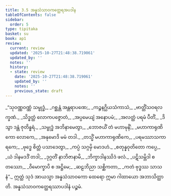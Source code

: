 ```yaml
---
title: 3.5 အန္နသံသာဝကတ္ထေရအပဒါန
tableOfContents: false
sidebar:
  order: 5
type: tipitaka
basket: su
book: ap1
review:
  current: review
  updated: '2025-10-27T21:48:38.719061'
  updated_by: ''
  notes: ''
  history:
  - state: review
    date: '2025-10-27T21:48:38.719061'
    updated_by: ''
    notes: ''
    previous_state: draft
---
```



<ReviewStatus review={frontmatter.review} showDetails={true} />

<HypothesisAnnotation frontmatter={frontmatter} />

<DynamicBreadcrumb />

<Division number="155" book="ap1" e="ch" v="20" p="86">

<Paragraph number="1022" type="verses" book="ap1">
_“သုဝဏ္ဏဝဏ္ဏံ သမ္ဗုဒ္ဓံ,_  
_ဂစ္ဆန္တံ အန္တရာပဏေ;_  
_ကဉ္စနဂ္ဃိယသံကာသံ,_  
_ဗာတ္တိံသဝရလက္ခဏံ._  

</Paragraph>

</Division>
<Division number="156" book="ap1" e="ch" v="20" p="86">

<Paragraph number="1023" type="verses" book="ap1">
_သိဒ္ဓတ္ထံ လောကပဇ္ဇောတံ,_  
_အပ္ပမေယျံ အနောပမံ;_  
_အလတ္ထံ ပရမံ ပီတိံ,_  
_ဒိသွာ ဒန္တံ ဇုတိန္ဓရံ._  

</Paragraph>

</Division>
<Division number="157" book="ap1" e="ch" v="20" p="86">

<Paragraph number="1024" type="verses" book="ap1">
_သမ္ဗုဒ္ဓံ အဘိနာမေတွာ,_  
_ဘောဇယိံ တံ မဟာမုနိံ;_  
_မဟာကာရုဏိကော လောကေ,_  
_အနုမောဒိ မမံ တဒါ._  

</Paragraph>

</Division>
<Division number="158" book="ap1" e="ch" v="20" p="87">

<Paragraph number="1025" type="verses" book="ap1">
_တသ္မိံ မဟာကာရုဏိကေ,_  
_ပရမဿာသကာရကေ;_  
_ဗုဒ္ဓေ စိတ္တံ ပသာဒေတွာ,_  
_ကပ္ပံ သဂ္ဂမှိ မောဒဟံ._  

</Paragraph>

</Division>
<Division number="159" book="ap1" e="ch" v="20" p="87">

<Paragraph number="1026" type="verses" book="ap1">
_စတုန္နဝုတိတော ကပ္ပေ,_  
_ယံ ဒါနမဒဒိံ တဒါ;_  
_ဒုဂ္ဂတိံ နာဘိဇာနာမိ,_  
_ဘိက္ခာဒါနဿိဒံ ဖလံ._  

</Paragraph>

</Division>
<Division number="160" book="ap1" e="ch" v="20" p="87">

<Paragraph number="1027" type="verses" book="ap1">
_ပဋိသမ္ဘိဒါ စတဿော,_  
_ဝိမောက္ခာပိ စ အဋ္ဌိမေ;_  
_ဆဠဘိညာ သစ္ဆိကတာ,_  
_ကတံ ဗုဒ္ဓဿ သာသနံ”._  

</Paragraph>

<Paragraph number="1028" book="ap1">
ဣတ္ထံ သုဒံ အာယသ္မာ အန္နသံသာဝကော ထေရော ဣမာ ဂါထာယော အဘာသိတ္ထာတိ.

</Paragraph>
</Division>

<Paragraph number="1029" type="center" book="ap1">
အန္နသံသာဝကတ္ထေရဿာပဒါနံ ပဉ္စမံ.
</Paragraph>